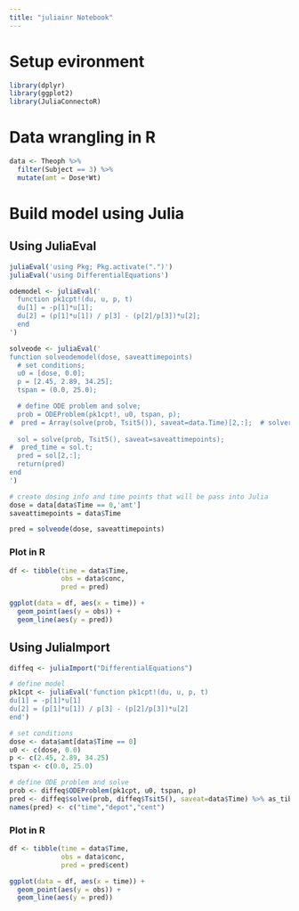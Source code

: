 ```yaml
---
title: "juliainr Notebook"
---
```


# Setup evironment

```r
library(dplyr)
library(ggplot2)
library(JuliaConnectoR)
```

# Data wrangling in R

```r
data <- Theoph %>% 
  filter(Subject == 3) %>%
  mutate(amt = Dose*Wt)
```

# Build model using Julia

## Using JuliaEval

```r
juliaEval('using Pkg; Pkg.activate(".")')
juliaEval('using DifferentialEquations')

odemodel <- juliaEval('
  function pk1cpt!(du, u, p, t)
  du[1] = -p[1]*u[1];
  du[2] = (p[1]*u[1]) / p[3] - (p[2]/p[3])*u[2];
  end
')

solveode <- juliaEval('
function solveodemodel(dose, saveattimepoints)
  # set conditions;
  u0 = [dose, 0.0];
  p = [2.45, 2.89, 34.25];
  tspan = (0.0, 25.0);

  # define ODE problem and solve;
  prob = ODEProblem(pk1cpt!, u0, tspan, p);
#  pred = Array(solve(prob, Tsit5()), saveat=data.Time)[2,:];  # solver options https://diffeq.sciml.ai/stable/solvers/ode_solve/ ; 
  
  sol = solve(prob, Tsit5(), saveat=saveattimepoints); 
#  pred_time = sol.t;
  pred = sol[2,:];
  return(pred)
end
')

# create dosing info and time points that will be pass into Julia
dose = data[data$Time == 0,'amt']
saveattimepoints = data$Time

pred = solveode(dose, saveattimepoints)
```

### Plot in R

```r
df <- tibble(time = data$Time,
             obs = data$conc,
             pred = pred)

ggplot(data = df, aes(x = time)) +
  geom_point(aes(y = obs)) +
  geom_line(aes(y = pred))
```

## Using JuliaImport

```r
diffeq <- juliaImport("DifferentialEquations")

# define model
pk1cpt <- juliaEval('function pk1cpt!(du, u, p, t)
du[1] = -p[1]*u[1]
du[2] = (p[1]*u[1]) / p[3] - (p[2]/p[3])*u[2]
end')

# set conditions
dose <- data$amt[data$Time == 0]
u0 <- c(dose, 0.0)
p <- c(2.45, 2.89, 34.25)
tspan <- c(0.0, 25.0)

# define ODE problem and solve
prob <- diffeq$ODEProblem(pk1cpt, u0, tspan, p)
pred <- diffeq$solve(prob, diffeq$Tsit5(), saveat=data$Time) %>% as_tibble  # solver options https://diffeq.sciml.ai/stable/solvers/ode_solve/
names(pred) <- c("time","depot","cent")
```

### Plot in R

```r
df <- tibble(time = data$Time,
             obs = data$conc,
             pred = pred$cent)

ggplot(data = df, aes(x = time)) +
  geom_point(aes(y = obs)) +
  geom_line(aes(y = pred))
```

